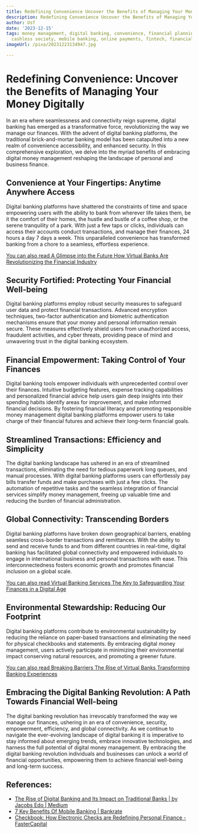 ```yaml
---
title: Redefining Convenience Uncover the Benefits of Managing Your Money Digitally
description: Redefining Convenience Uncover the Benefits of Managing Your Money Digitally
author: Usf
date: '2023-12-15'
tags: money management, digital banking, convenience, financial planning, budgeting,
  cashless society, mobile banking, online payments, fintech, financial technology
imageUrl: /pixa/20231223134947.jpg

---
```

# Redefining Convenience:  Uncover the Benefits  of Managing Your Money Digitally

In an era where seamlessness and connectivity reign supreme, digital banking has  emerged as a transformative force,  revolutionizing the way we manage our finances. With the advent of digital banking platforms, the  traditional brick-and-mortar  banking model has been catapulted into a new realm of  convenience accessibility, and enhanced security. In this comprehensive exploration, we delve into the myriad benefits of embracing digital money management reshaping the landscape of personal and business finance.

## Convenience at Your Fingertips: Anytime Anywhere Access

Digital banking platforms have shattered the constraints of time and space empowering  users with the ability  to bank from wherever life takes them, be it the comfort of their homes, the hustle and  bustle  of a coffee shop, or the serene tranquility of a park. With just  a few taps or clicks, individuals  can access  their accounts conduct transactions,  and manage their finances, 24 hours a day  7 days a week.  This unparalleled convenience has  transformed banking  from a chore  to a seamless, effortless experience.

[You  can also read A Glimpse  into the Future How Virtual Banks Are Revolutionizing the Financial Industry](A%20Glimpse%20into%20the%20Future%20How%20Virtual%20Banks%20Are%20Revolutionizing%20the%20Financial%20Industry)


## Security  Fortified: Protecting Your Financial Well-being

Digital banking platforms employ robust security measures to safeguard user data and  protect financial transactions. Advanced encryption techniques, two-factor authentication and biometric authentication mechanisms ensure that your money and  personal information remain  secure. These measures effectively shield users from  unauthorized access, fraudulent  activities, and cyber threats, providing peace  of mind and unwavering trust in the digital banking ecosystem.

## Financial  Empowerment: Taking  Control of Your Finances

Digital banking  tools empower individuals with unprecedented control over their finances. Intuitive budgeting  features, expense tracking capabilities and personalized financial advice help users gain deep insights into their spending habits identify areas for improvement, and make  informed financial decisions. By fostering financial literacy and promoting responsible money management digital banking platforms  empower users to take charge of their financial futures  and achieve their long-term  financial goals.

## Streamlined Transactions: Efficiency  and  Simplicity

The digital banking landscape has ushered in an era of streamlined transactions, eliminating the  need for tedious paperwork long queues, and manual  processes. With digital banking platforms users can effortlessly pay  bills transfer funds and make purchases with just a few clicks.  The automation of repetitive tasks and the seamless integration of financial services simplify money management, freeing up valuable time and reducing the burden of financial administration.

## Global Connectivity: Transcending Borders

Digital banking  platforms have broken down geographical  barriers,  enabling seamless cross-border transactions and remittances. With the ability to send and receive funds to and from different countries in  real-time, digital banking has facilitated global connectivity and empowered  individuals to engage in international business and personal transactions with ease. This interconnectedness fosters economic growth  and promotes financial inclusion on a global scale.

[You can also read Virtual  Banking Services The Key to Safeguarding Your Finances in a Digital Age](Virtual%20Banking%20Services%20The%20Key%20to%20Safeguarding%20Your%20Finances%20in%20a%20Digital%20Age)


## Environmental Stewardship: Reducing Our  Footprint

Digital banking platforms contribute to environmental sustainability by reducing  the reliance on paper-based transactions and eliminating the need for physical checkbooks and statements. By embracing  digital money management, users actively participate in  minimizing their environmental impact conserving natural resources, and promoting a greener future.

[You can also read Breaking Barriers The Rise of Virtual  Banks Transforming Banking Experiences](Breaking%20Barriers%20The%20Rise%20of%20Virtual%20Banks%20Transforming%20Banking%20Experiences)


## Embracing  the Digital Banking Revolution: A  Path Towards Financial Well-being

The digital banking revolution  has  irrevocably transformed the way we manage our finances, ushering  in an era of convenience, security, empowerment, efficiency, and global connectivity. As we continue to navigate the ever-evolving landscape of digital banking it is imperative to  stay  informed about emerging trends, embrace innovative technologies, and harness the full potential of digital money management. By embracing the digital banking revolution individuals and businesses can unlock a world of financial opportunities, empowering them to achieve financial well-being and long-term success.

## References:
- [The Rise of Digital Banking and Its Impact on Traditional Banks | by Jacobs Edo | Medium](https://medium.com/@JacobsEdo/the-rise-of-digital-banking-and-its-impact-on-traditional-banks-4e68a5e32a92)
- [7 Key Benefits Of Mobile Banking | Bankrate](https://www.bankrate.com/banking/checking/benefits-of-mobile-banking/)
- [Checkbook: How Electronic Checks are Redefining Personal Finance - FasterCapital](https://fastercapital.com/content/Checkbook--How-Electronic-Checks-are-Redefining-Personal-Finance.html)
